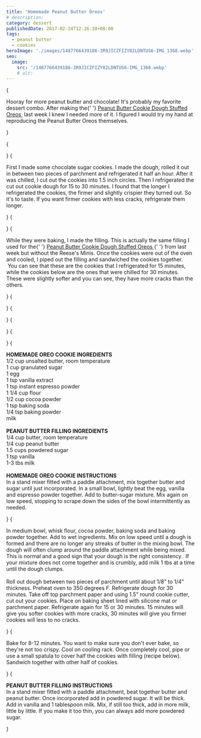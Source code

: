 ```yaml
---
title: 'Homemade Peanut Butter Oreos'
# description:
category: dessert
publishedDate: 2017-02-24T12:26:38+00:00
tags:
  - peanut butter
  - cookies
heroImage: './images/1487766439186-3R9JICZFIZY82LDNTUS6-IMG_1368.webp'
seo:
  image:
    src: '/1487766439186-3R9JICZFIZY82LDNTUS6-IMG_1368.webp'
    # alt:
---
```



{<p>Hooray for more peanut butter and chocolate! It's probably my favorite
dessert combo. After making the{' '}
<a
		target="_blank"
		href="http://www.sarahmakesstuff.com/dessert/peanut-butter-cookie-dough-stuffed-oreos"
	>
Peanut Butter Cookie Dough Stuffed Oreos
</a>
 last week I knew I needed more of it. I figured I would try my hand at
reproducing the Peanut Butter Oreos themselves.</p>}

{<p><Picture
		src={ContentImage1}
		alt="homemade peanut butter oreos | sarah makes stuff"
	/></p>}
{<p>First I made some chocolate sugar cookies. I made the dough, rolled it out in
between two pieces of parchment and refrigerated it half an hour. After it was
chilled, I cut out the cookies into 1.5 inch circles. Then I refrigerated the
cut out cookie dough for 15 to 30 minutes. I found that the longer I
refrigerated the cookies, the firmer and slightly crispier they turned out. So
it's to taste. If you want firmer cookies with less cracks, refrigerate them
longer.</p>}
{<p><Picture
		src={ContentImage2}
		alt="homemade peanut butter oreos | sarah makes stuff"
	/></p>}
{<p>While they were baking, I made the filling. This is actually the same filling
I used for the{' '}
<a
		target="_blank"
		href="http://www.sarahmakesstuff.com/dessert/peanut-butter-cookie-dough-stuffed-oreos"
	>
Peanut Butter Cookie Dough Stuffed Oreos
</a>{' '}
from last week but without the Reese's Minis. Once the cookies were out of the
oven and cooled, I piped out the filling and sandwiched the cookies together.
 You can see that these are the cookies that I refrigerated for 15 minutes,
while the cookies below are the ones that were chilled for 30 minutes. These
were slightly softer and you can see, they have more cracks than the others.</p>}
{<p><Picture
		src={ContentImage3}
		alt="homemade peanut butter oreos | sarah makes stuff"
	/></p>}
{<p><Picture
		src={ContentImage4}
		alt="homemade peanut butter oreos | sarah makes stuff"
	/></p>}
{<p><Picture
		src={ContentImage5}
		alt="homemade peanut butter oreos | sarah makes stuff"
	/></p>}
{<p><Picture
		src={ContentImage6}
		alt="homemade peanut butter oreos | sarah makes stuff"
	/></p>}
{<p><strong>HOMEMADE OREO COOKIE INGREDIENTS</strong>
<br />
1/2 cup unsalted butter, room temperature
<br />1 cup granulated sugar
<br />1 egg
<br />1 tsp vanilla extract
<br />1 tsp instant espresso powder
<br />1 1/4 cup flour
<br />
1/2 cup cocoa powder
<br />1 tsp baking soda
<br />
1/4 tsp baking powder
<br />
milk
<br />
<br />
<strong>PEANUT BUTTER FILLING INGREDIENTS</strong>
<br />
1/4 cup butter, room temperature
<br />
1/4 cup peanut butter
<br />
1.5 cups powdered sugar
<br />1 tsp vanilla
<br />
1-3 tbs milk
<br />
<br />
<strong>HOMEMADE OREO COOKIE INSTRUCTIONS</strong>
<br />
In a stand mixer fitted with a paddle attachment, mix together butter and
sugar until just incorporated. In a small bowl, lightly beat the egg, vanilla
and espresso powder together. Add to butter-sugar mixture. Mix again on low
speed, stopping to scrape down the sides of the bowl intermittently as needed.</p>}
{<p>In medium bowl, whisk flour, cocoa powder, baking soda and baking powder
together. Add to wet ingredients. Mix on low speed until a dough is formed and
there are no longer any streaks of butter in the mixing bowl. The dough will
often clump around the paddle attachment while being mixed. This is normal and
a good sign that your dough is the right consistency.  If your mixture does
not come together and is crumbly, add milk 1 tbs at a time until the dough
clumps.
<br />
<br />
Roll out dough between two pieces of parchment until about 1/8" to 1/4"
thickness. Preheat oven to 350 degrees F. Refrigerate dough for 30 minutes.
Take off top parchment paper and using 1.5" round cookie cutter, cut out your
cookies. Place on baking sheet lined with silicone mat or parchment paper.
Refrigerate again for 15 or 30 minutes. 15 minutes will give you softer
cookies with more cracks, 30 minutes will give you firmer cookies will less to
no cracks.</p>}
{<p>Bake for 8-12 minutes. You want to make sure you don't ever bake, so they're
not too crispy. Cool on cooling rack. Once completely cool, pipe or use a
small spatula to cover half the cookies with filling (recipe below). Sandwich
together with other half of cookies.</p>}
{<p><strong>PEANUT BUTTER FILLING INSTRUCTIONS</strong>
<br />
In a stand mixer fitted with a paddle attachment, beat together butter and
peanut butter. Once incorporated add in powdered sugar. It will be thick. Add
in vanilla and 1 tablespoon milk. Mix, if still too thick, add in more milk,
little by little. If you make it too thin, you can always add more powdered
sugar.</p>}
